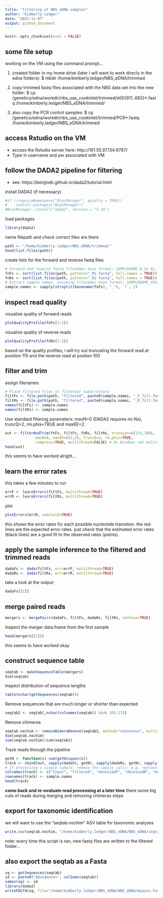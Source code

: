 ```yaml
---
title: "filtering of NBS eDNA samples"
author: "Kimberly Ledger"
date: "2022-11-07"
output: github_document
---
```


```r
knitr::opts_chunk$set(eval = FALSE)
```

## some file setup

working on the VM using the command prompt...

1. created folder in my home drive (later I will want to work direcly in the edna folders): $ mkdir /home/kimberly.ledger/NBS_eDNA/trimmed

2. copy trimmed fastq files associated with the NBS data set into the new folder:
$ cp /genetics/edna/workdir/nbs_uas_cookinlet/trimmed/e00{611..683}*.fastq /home/kimberly.ledger/NBS_eDNA/trimmed/

3. also copy the PCR control samples: 
$ cp /genetics/edna/workdir/nbs_uas_cookinlet/trimmed/PCR*.fastq /home/kimberly.ledger/NBS_eDNA/trimmed


## access Rstudio on the VM 
* access the Rstudio server here: http://161.55.97.134:8787/
* Type in username and pw associated with VM

## follow the DADA2 pipeline for filtering 
* see: https://benjjneb.github.io/dada2/tutorial.html

install DADA2 (if necessary)
```r
#if (!requireNamespace("BiocManager", quietly = TRUE))
#    install.packages("BiocManager")
#BiocManager::install("dada2", version = "3.16")
```

load packages
```r
library(dada2)
```

name filepath and check correct files are there 
```r
path <- "/home/kimberly.ledger/NBS_eDNA/trimmed/"
head(list.files(path))
```

create lists for the forward and reverse fastq files 
```r
# Forward and reverse fastq filenames have format: SAMPLENAME-N_SX_R1.fastq and SAMPLENAME-N_SX_R2.fastq
fnFs <- sort(list.files(path, pattern="_R1.fastq", full.names = TRUE))
fnRs <- sort(list.files(path, pattern="_R2.fastq", full.names = TRUE))
# Extract sample names, assuming filenames have format: SAMPLENAME_XXX.fastq
sample.names <- sapply(strsplit(basename(fnFs), "_"), `[`, 1)
```

## inspect read quality 

visualize quality of forward reads
```r
plotQualityProfile(fnFs[1:2])
```

visualize quality of reverse reads
```r
plotQualityProfile(fnRs[1:2])
```

based on the quality profiles, i will try out truncating the forward read at position 115 and the reverse read at postion 100

## filter and trim 

assign filenames 
```r
# Place filtered files in filtered/ subdirectory
filtFs <- file.path(path, "filtered", paste0(sample.names, "_F_filt.fastq.gz"))
filtRs <- file.path(path, "filtered", paste0(sample.names, "_R_filt.fastq.gz"))
names(filtFs) <- sample.names
names(filtRs) <- sample.names
```

Use standard filtering parameters: maxN=0 (DADA2 requires no Ns), truncQ=2, rm.phix=TRUE and maxEE=2.
```r
out <- filterAndTrim(fnFs, filtFs, fnRs, filtRs, truncLen=c(115,100),
              maxN=0, maxEE=c(2,2), truncQ=2, rm.phix=TRUE,
              compress=TRUE, multithread=FALSE) # On Windows set multithread=FALSE
head(out)
```

this seems to have worked alright... 

## learn the error rates 

this takes a few minutes to run
```r
errF <- learnErrors(filtFs, multithread=TRUE)
errR <- learnErrors(filtRs, multithread=TRUE)
```

plot
```r
plotErrors(errR, nominalQ=TRUE)
```

this shows the error rates for each possible nucleotide transition. the red lines are the expected error rates. just check that the estimated error rates (black lines) are a good fit to the observed rates (points). 

## apply the sample inference to the filtered and trimmed reads
```r
dadaFs <- dada(filtFs, err=errF, multithread=TRUE)
dadaRs <- dada(filtRs, err=errR, multithread=TRUE)
```

take a look at the output
```r
dadaFs[[1]]
```


## merge paired reads

```r
mergers <- mergePairs(dadaFs, filtFs, dadaRs, filtRs, verbose=TRUE)
```

Inspect the merger data.frame from the first sample
```r
head(mergers[[1]])
```

this seems to have worked okay 


## construct sequence table 

```r
seqtab <- makeSequenceTable(mergers)
dim(seqtab)
```

Inspect distribution of sequence lengths
```r
table(nchar(getSequences(seqtab)))
```

Remove sequences that are much longer or shorter than expected 
```r
seqtab2 <- seqtab[,nchar(colnames(seqtab)) %in% 165:175]
```

Remove chimeras
```r
seqtab.nochim <- removeBimeraDenovo(seqtab2, method="consensus", multithread=TRUE, verbose=TRUE)
dim(seqtab.nochim)
sum(seqtab.nochim)/sum(seqtab2)
```

Track reads through the pipeline
```r
getN <- function(x) sum(getUniques(x))
track <- cbind(out, sapply(dadaFs, getN), sapply(dadaRs, getN), sapply(mergers, getN), rowSums(seqtab.nochim))
# If processing a single sample, remove the sapply calls: e.g. replace sapply(dadaFs, getN) with getN(dadaFs)
colnames(track) <- c("input", "filtered", "denoisedF", "denoisedR", "merged", "nonchim")
rownames(track) <- sample.names
head(track)
```

**come back and re-evaluate read processing at a later time** there some big cuts of reads during merging and removing chimeras steps

## export for taxonomic identification

we will want to use the "seqtab.nochim" ASV table for taxonomic analyses

```r
write.csv(seqtab.nochim, "/home/kimberly.ledger/NBS_eDNA/NBS_eDNA/seqtab.csv")
```

note: every time this script is ran, new fastq files are written to the filtered folder... 


## also export the seqtab as a Fasta
```r
sq <- getSequences(seqtab)
id <- paste0("Abundance=", colSums(seqtab))
names(sq) <- id
library(dada2)
writeFASTA(sq, file="/home/kimberly.ledger/NBS_eDNA/NBS_eDNA/myasvs.fasta")
```

